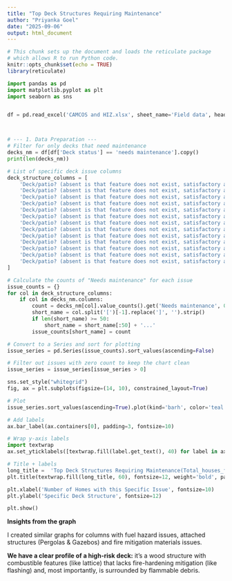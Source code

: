 ```yaml
---
title: "Top Deck Structures Requiring Maintenance"
author: "Priyanka Goel"
date: "2025-09-06"
output: html_document
---
```


```r
# This chunk sets up the document and loads the reticulate package
# which allows R to run Python code.
knitr::opts_chunk$set(echo = TRUE)
library(reticulate)
```


```python
import pandas as pd
import matplotlib.pyplot as plt
import seaborn as sns


df = pd.read_excel('CAMCOS and HIZ.xlsx', sheet_name='Field data', header=1)



# --- 1. Data Preparation ---
# Filter for only decks that need maintenance
decks_nm = df[df['Deck status'] == 'needs maintenance'].copy()
print(len(decks_nm))

# List of specific deck issue columns
deck_structure_columns = [
    'Deck/patio? (absent is that feature does not exist, satisfactory and maintenance is that the feature exists, NA is that feature not required e.g. concrete patio doesn\'t have deck boards. ) [Ground level patio with concrete or rock]',
    'Deck/patio? (absent is that feature does not exist, satisfactory and maintenance is that the feature exists, NA is that feature not required e.g. concrete patio doesn\'t have deck boards. ) [Combustible lattice underneath deck]',
    'Deck/patio? (absent is that feature does not exist, satisfactory and maintenance is that the feature exists, NA is that feature not required e.g. concrete patio doesn\'t have deck boards. ) [Enclosed and/or 1/8" non-combustible screening underneath deck]',
    'Deck/patio? (absent is that feature does not exist, satisfactory and maintenance is that the feature exists, NA is that feature not required e.g. concrete patio doesn\'t have deck boards. ) [Wood decking]',
    'Deck/patio? (absent is that feature does not exist, satisfactory and maintenance is that the feature exists, NA is that feature not required e.g. concrete patio doesn\'t have deck boards. ) [Plastic composite decking]',
    'Deck/patio? (absent is that feature does not exist, satisfactory and maintenance is that the feature exists, NA is that feature not required e.g. concrete patio doesn\'t have deck boards. ) [Concrete decking]',
    'Deck/patio? (absent is that feature does not exist, satisfactory and maintenance is that the feature exists, NA is that feature not required e.g. concrete patio doesn\'t have deck boards. ) [Tile decking]',
    'Deck/patio? (absent is that feature does not exist, satisfactory and maintenance is that the feature exists, NA is that feature not required e.g. concrete patio doesn\'t have deck boards. ) [Metal decking (update 2022)]',
    'Deck/patio? (absent is that feature does not exist, satisfactory and maintenance is that the feature exists, NA is that feature not required e.g. concrete patio doesn\'t have deck boards. ) [Solid decking (no gaps, metal or concrete ok) (update 2022)]',
    'Deck/patio? (absent is that feature does not exist, satisfactory and maintenance is that the feature exists, NA is that feature not required e.g. concrete patio doesn\'t have deck boards. ) [Rotting wood]',
    'Deck/patio? (absent is that feature does not exist, satisfactory and maintenance is that the feature exists, NA is that feature not required e.g. concrete patio doesn\'t have deck boards. ) [Wood stain/paint]',
    'Deck/patio? (absent is that feature does not exist, satisfactory and maintenance is that the feature exists, NA is that feature not required e.g. concrete patio doesn\'t have deck boards. ) [Deck >4 ft. above ground at highest point]',
    'Deck/patio? (absent is that feature does not exist, satisfactory and maintenance is that the feature exists, NA is that feature not required e.g. concrete patio doesn\'t have deck boards. ) [All deck components, including posts, joists, railings, and walking surfaces must be constructed with noncombustible materials such as metal, tile, concrete, etc.]'
]

# Calculate the counts of "Needs maintenance" for each issue
issue_counts = {}
for col in deck_structure_columns:
    if col in decks_nm.columns:
        count = decks_nm[col].value_counts().get('Needs maintenance', 0)
        short_name = col.split('[')[-1].replace(']', '').strip()
        if len(short_name) >= 50:
            short_name = short_name[:50] + '...'
        issue_counts[short_name] = count

# Convert to a Series and sort for plotting
issue_series = pd.Series(issue_counts).sort_values(ascending=False)

# Filter out issues with zero count to keep the chart clean
issue_series = issue_series[issue_series > 0]

sns.set_style("whitegrid")
fig, ax = plt.subplots(figsize=(14, 10), constrained_layout=True)

# Plot
issue_series.sort_values(ascending=True).plot(kind='barh', color='teal', ax=ax)

# Add labels
ax.bar_label(ax.containers[0], padding=3, fontsize=10)

# Wrap y-axis labels
import textwrap
ax.set_yticklabels([textwrap.fill(label.get_text(), 40) for label in ax.get_yticklabels()])

# Title + labels
long_title =  'Top Deck Structures Requiring Maintenance(Total_houses_for_maintenance:212)'
plt.title(textwrap.fill(long_title, 60), fontsize=12, weight='bold', pad=20)

plt.xlabel('Number of Homes with this Specific Issue', fontsize=10)
plt.ylabel('Specific Deck Structure', fontsize=12)

plt.show()


```

**Insights from the graph**

I created similar graphs for columns with fuel hazard issues, attached structures (Pergolas & Gazebos) and fire mitigation materials issues.

**We have a clear profile of a high-risk deck:** it's a wood structure with combustible features (like lattice) that lacks fire-hardening mitigation (like flashing) and, most importantly, is surrounded by flammable debris.
